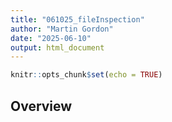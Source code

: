 ```yaml
---
title: "061025_fileInspection"
author: "Martin Gordon"
date: "2025-06-10"
output: html_document
---
```


```r
knitr::opts_chunk$set(echo = TRUE)
```

## Overview

```r

```

